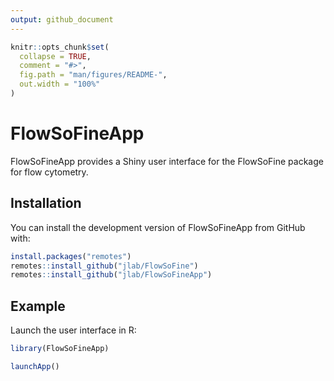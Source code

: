 ```yaml
---
output: github_document
---
```


<!-- README.md is generated from README.Rmd. Please edit that file -->

```r
knitr::opts_chunk$set(
  collapse = TRUE,
  comment = "#>",
  fig.path = "man/figures/README-",
  out.width = "100%"
)
```

# FlowSoFineApp

<!-- badges: start -->
<!-- badges: end -->

FlowSoFineApp provides a Shiny user interface for the FlowSoFine package for flow cytometry.

## Installation

You can install the development version of FlowSoFineApp from GitHub with:

``` r
install.packages("remotes")
remotes::install_github("jlab/FlowSoFine")
remotes::install_github("jlab/FlowSoFineApp")
```

## Example

Launch the user interface in R:

```r
library(FlowSoFineApp)

launchApp()
```
